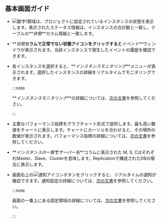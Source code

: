## 基本画面ガイド

<ProdImg img='db-instance-list.png' desc='인스턴트 목록' />

-   ![数字1](/img/number-01.png)領域は、プロジェクトに設定されているインスタンスの状態を表示します。表示されたステータス情報は、インスタンスの合計数と一致し、テーブルの**_状態_**カラム情報と一致します。

-   **_状態_**カラムで正常でない状態アイコンをクリックすると**_イベント_**ウィンドウが表示されます。当該インスタンスで発生したイベントの履歴を確認できます。

-   各インスタンスを選択すると、**_インスタンスモニタリング_**メニューが表示されます。選択したインスタンスの詳細をリアルタイムでモニタリングできます。 

    :::note

    **_インスタンスモニタリング_**の詳細については、[次の文書](instance-monitoring)を参照してください。

    :::

-   主要なパフォーマンス指標をグラフチャート形式で提供します。最も高い数値をチャートに表示します。チャートにカーソルを合わせると、その場所の数値が表示されます。パフォーマンス指標の詳細については、[次の文書](metrics-data-list)を参照してください。

<Xclude product='redis'>

-   **_インスタンスの一覧_**で**_サーバー名_**コラムに表示された <span class='mark master'>M</span>, <span class='mark instance'>S</span>, <span class='mark master'>C</span>はそれぞれMaster、Slave、Clusterを意味します。Replicationで構成されたDBの場合に表示します。

</Xclude>

-   画面右上の![通知アイコン](/img/ico-noti.svg)ボタンをクリックすると、リアルタイムの通知が確認できます。通知設定の詳細については、[次の文書](set-notice)を参照してください。

    :::note

    画面の一番上にある固定領域の詳細については、[次の文書](../main-ui-intro)を参照してください。

    :::
